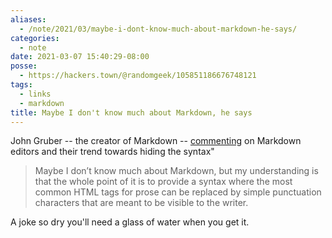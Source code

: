 ```yaml
---
aliases:
  - /note/2021/03/maybe-i-dont-know-much-about-markdown-he-says/
categories:
  - note
date: 2021-03-07 15:40:29-08:00
posse:
  - https://hackers.town/@randomgeek/105851186676748121
tags:
  - links
  - markdown
title: Maybe I don't know much about Markdown, he says
---
```


[commenting]: https://daringfireball.net/linked/2021/03/05/snell-ios-markdown-editors

John Gruber -- the creator of Markdown -- [commenting][] on Markdown editors and
their trend towards hiding the syntax"

> Maybe I don’t know much about Markdown, but my understanding is that the whole
> point of it is to provide a syntax where the most common HTML tags for prose
> can be replaced by simple punctuation characters that are meant to be visible
> to the writer.


A joke so dry you'll need a glass of water when you get it.
